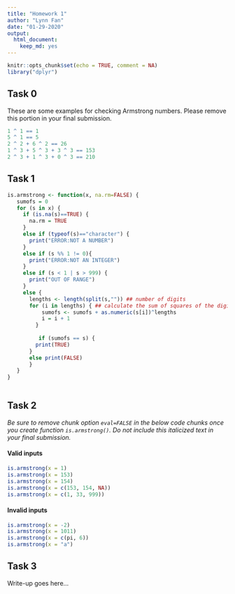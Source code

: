 ```yaml
---
title: "Homework 1"
author: "Lynn Fan"
date: "01-29-2020"
output: 
  html_document:
    keep_md: yes
---
```


```r
knitr::opts_chunk$set(echo = TRUE, comment = NA)
library("dplyr")
```

## Task 0

These are some examples for checking Armstrong numbers. 
Please remove this portion in your final submission.

```r
1 ^ 1 == 1
5 ^ 1 == 5
2 ^ 2 + 6 ^ 2 == 26
1 ^ 3 + 5 ^ 3 + 3 ^ 3 == 153
2 ^ 3 + 1 ^ 3 + 0 ^ 3 == 210
```

## Task 1

```r
is.armstrong <- function(x, na.rm=FALSE) {
   sumofs = 0
   for (s in x) {
     if (is.na(s)==TRUE) {
       na.rm = TRUE
     } 
     else if (typeof(s)=="character") {
       print("ERROR:NOT A NUMBER")
     }
     else if (s %% 1 != 0){
       print("ERROR:NOT AN INTEGER")
     }
     else if (s < 1 | s > 999) {
       print("OUT OF RANGE")
     }
     else {
       lengths <- length(split(s,"")) ## number of digits
       for (i in lengths) { ## calculate the sum of squares of the digits
           sumofs <- sumofs + as.numeric(s[i])^lengths
           i = i + 1
         }
      
          if (sumofs == s) {
         print(TRUE)
       }
       else print(FALSE)
       }
   }
}
 
```


## Task 2

<i>
Be sure to remove chunk option `eval=FALSE` in the below code chunks
once you create function `is.armstrong()`. Do not include this italicized
text in your final submission.
</i>

#### Valid inputs

```r
is.armstrong(x = 1)
is.armstrong(x = 153)
is.armstrong(x = 154)
is.armstrong(x = c(153, 154, NA))
is.armstrong(x = c(1, 33, 999))
```

#### Invalid inputs

```r
is.armstrong(x = -2)
is.armstrong(x = 1011)
is.armstrong(x = c(pi, 6))
is.armstrong(x = "a")
```

## Task 3

Write-up goes here...
